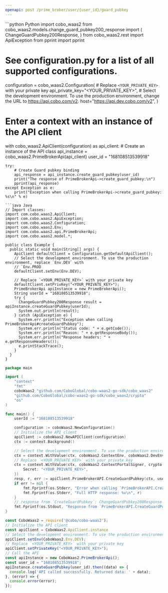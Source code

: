 ```yaml
---
openapi: post /prime_broker/user/{user_id}/guard_pubkey
---
```


<RequestExample>
```python Python
import cobo_waas2
from cobo_waas2.models.change_guard_pubkey200_response import (
    ChangeGuardPubkey200Response,
)
from cobo_waas2.rest import ApiException
from pprint import pprint

# See configuration.py for a list of all supported configurations.
configuration = cobo_waas2.Configuration(
    # Replace `<YOUR_PRIVATE_KEY>` with your private key
    api_private_key="<YOUR_PRIVATE_KEY>",
    # Select the development environment. To use the production environment, change the URL to https://api.cobo.com/v2.
    host="https://api.dev.cobo.com/v2",
)
# Enter a context with an instance of the API client
with cobo_waas2.ApiClient(configuration) as api_client:
    # Create an instance of the API class
    api_instance = cobo_waas2.PrimeBrokerApi(api_client)
    user_id = "168108513539918"

    try:
        # Create Guard pubkey binding
        api_response = api_instance.create_guard_pubkey(user_id)
        print("The response of PrimeBrokerApi->create_guard_pubkey:\n")
        pprint(api_response)
    except Exception as e:
        print("Exception when calling PrimeBrokerApi->create_guard_pubkey: %s\n" % e)

```
```java Java
// Import classes:
import com.cobo.waas2.ApiClient;
import com.cobo.waas2.ApiException;
import com.cobo.waas2.Configuration;
import com.cobo.waas2.Env;
import com.cobo.waas2.api.PrimeBrokerApi;
import com.cobo.waas2.model.*;

public class Example {
  public static void main(String[] args) {
    ApiClient defaultClient = Configuration.getDefaultApiClient();
    // Select the development environment. To use the production environment, replace `Env.DEV` with
    // `Env.PROD
    defaultClient.setEnv(Env.DEV);

    // Replace `<YOUR_PRIVATE_KEY>` with your private key
    defaultClient.setPrivKey("<YOUR_PRIVATE_KEY>");
    PrimeBrokerApi apiInstance = new PrimeBrokerApi();
    String userId = "168108513539918";
    try {
      ChangeGuardPubkey200Response result = apiInstance.createGuardPubkey(userId);
      System.out.println(result);
    } catch (ApiException e) {
      System.err.println("Exception when calling PrimeBrokerApi#createGuardPubkey");
      System.err.println("Status code: " + e.getCode());
      System.err.println("Reason: " + e.getResponseBody());
      System.err.println("Response headers: " + e.getResponseHeaders());
      e.printStackTrace();
    }
  }
}

```
```go Go
package main

import (
	"context"
	"fmt"
	coboWaas2 "github.com/CoboGlobal/cobo-waas2-go-sdk/cobo_waas2"
	"github.com/CoboGlobal/cobo-waas2-go-sdk/cobo_waas2/crypto"
	"os"
)

func main() {
	userId := "168108513539918"

	configuration := coboWaas2.NewConfiguration()
	// Initialize the API client
	apiClient := coboWaas2.NewAPIClient(configuration)
	ctx := context.Background()

	// Select the development environment. To use the production environment, replace coboWaas2.DevEnv with coboWaas2.ProdEnv
	ctx = context.WithValue(ctx, coboWaas2.ContextEnv, coboWaas2.DevEnv)
	// Replace `<YOUR_PRIVATE_KEY>` with your private key
	ctx = context.WithValue(ctx, coboWaas2.ContextPortalSigner, crypto.Ed25519Signer{
		Secret: "<YOUR_PRIVATE_KEY>",
	})
	resp, r, err := apiClient.PrimeBrokerAPI.CreateGuardPubkey(ctx, userId).Execute()
	if err != nil {
		fmt.Fprintf(os.Stderr, "Error when calling `PrimeBrokerAPI.CreateGuardPubkey``: %v\n", err)
		fmt.Fprintf(os.Stderr, "Full HTTP response: %v\n", r)
	}
	// response from `CreateGuardPubkey`: ChangeGuardPubkey200Response
	fmt.Fprintf(os.Stdout, "Response from `PrimeBrokerAPI.CreateGuardPubkey`: %v\n", resp)
}

```
```javascript JavaScript
const CoboWaas2 = require('@cobo/cobo-waas2');
// Initialize the API client
const apiClient = CoboWaas2.ApiClient.instance
// Select the development environment. To use the production environment, replace `Env.DEV` with `Env.PROD`
apiClient.setEnv(CoboWaas2.Env.DEV);
// Replace `<YOUR_PRIVATE_KEY>` with your private key
apiClient.setPrivateKey("<YOUR_PRIVATE_KEY>");
// Call the API
const apiInstance = new CoboWaas2.PrimeBrokerApi();
const user_id = "168108513539918";
apiInstance.createGuardPubkey(user_id).then((data) => {
  console.log('API called successfully. Returned data: ' + data);
}, (error) => {
  console.error(error);
});
```
</RequestExample>